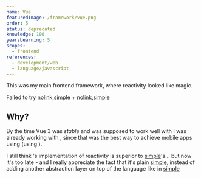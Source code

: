 ```yaml
---
name: Vue
featuredImage: /framework/vue.png
order: 5
status: deprecated
knowledge: 100
yearsLearning: 5
scopes:
  - frontend
references:
  - development/web
  - language/javascript
---
```


This was my main frontend framework, where reactivity looked like magic.

Failed to try [nolink,simple](framework/vue) + [nolink,simple](language/typescript)

## Why?

By the time Vue 3 was _stable_ and was supposed to work well with [](language/typescript) I was already working with [](framework/react), since that was the best way to achieve mobile apps using (using [](framework/react-native)).

I still think [](framework/vue)'s implementation of reactivity is superior to [simple](framework/react)'s... but now it's too late - and I really appreciate the fact that it's plain [simple](language/typescript), instead of adding another abstraction layer on top of the language like in [simple](framework/vue)

